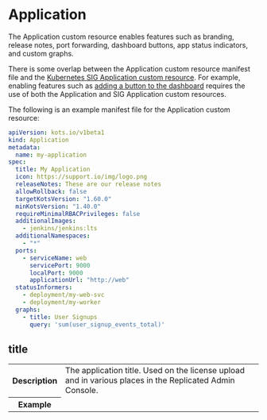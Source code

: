 
# Application

The Application custom resource enables features such as branding, release notes, port forwarding, dashboard buttons, app status indicators, and custom graphs.

There is some overlap between the Application custom resource manifest file and the [Kubernetes SIG Application custom resource](https://github.com/kubernetes-sigs/application/blob/master/docs/api.md). For example, enabling features such as [adding a button to the dashboard](/vendor/admin-console-adding-buttons-links) requires the use of both the Application and SIG Application custom resources.

The following is an example manifest file for the Application custom resource:

```yaml
apiVersion: kots.io/v1beta1
kind: Application
metadata:
  name: my-application
spec:
  title: My Application
  icon: https://support.io/img/logo.png
  releaseNotes: These are our release notes
  allowRollback: false
  targetKotsVersion: "1.60.0"
  minKotsVersion: "1.40.0"
  requireMinimalRBACPrivileges: false
  additionalImages:
    - jenkins/jenkins:lts
  additionalNamespaces:
    - "*"
  ports:
    - serviceName: web
      servicePort: 9000
      localPort: 9000
      applicationUrl: "http://web"
  statusInformers:
    - deployment/my-web-svc
    - deployment/my-worker
  graphs:
    - title: User Signups
      query: 'sum(user_signup_events_total)'
```

## title

<table>
  <tr>
    <th>Description</th>
    <td>The application title. Used on the license upload and in various places in the Replicated Admin Console.</td>
  </tr>
  <tr>
    <th>Example</th>
    <td><Title/></td>
  </tr>
  <tr>
    <th>Supports Go templates?</th>
    <td>No</td>
  </tr>
  <tr>
    <th>Supported for <a href="/vendor/embedded-overview">Embedded Cluster</a>?</th>
    <td>Yes</td>
  </tr>     
</table>

## icon

<table>
  <tr>
    <th>Description</th>
    <td>The icon file for the application. Used on the license upload, in various places in the Admin Console, and in the Download Portal. The icon can be a remote URL or a Base64 encoded image. Base64 encoded images are required to display the image in air gap installations with no outbound internet access.</td>
  </tr>
  <tr>
    <th>Example</th>
    <td><Icon/></td>
  </tr>
  <tr>
    <th>Supports Go templates?</th>
    <td>No</td>
  </tr>
  <tr>
    <th>Supported for <a href="/vendor/embedded-overview">Embedded Cluster</a>?</th>
    <td>Yes</td>
  </tr>    
</table>


## releaseNotes

<table>
  <tr>
    <th>Description</th>
    <td>The release notes for this version. These can also be set when promoting a release.</td>
  </tr>
  <tr>
    <th>Example</th>
    <td><ReleaseNotes/></td>
  </tr>
  <tr>
    <th>Supports Go templates?</th>
    <td>No</td>
  </tr>
  <tr>
    <th>Supported for <a href="/vendor/embedded-overview">Embedded Cluster</a>?</th>
    <td>Yes</td>
  </tr>    
</table>

## allowRollback

<table>
  <tr>
    <th>Description</th>
    <td>
      <p>Enable this flag to create a <strong>Rollback</strong> button on the Admin Console Version History page.</p>
      <p>If an application is guaranteed not to introduce backwards-incompatible versions, such as through database migrations, then the <code>allowRollback</code> flag can allow end users to easily roll back to previous versions from the Admin Console.</p>
      <p>Rollback does not revert any state. Rather, it recovers the YAML manifests that are applied to the cluster.</p>
    </td>
  </tr>
  <tr>
    <th>Example</th>
    <td><AllowRollback/></td>
  </tr>
  <tr>
    <th>Default</th>
    <td><code>false</code></td>
  </tr>
  <tr>
    <th>Supports Go templates?</th>
    <td>No</td>
  </tr>
  <tr>
    <th>Supported for <a href="/vendor/embedded-overview">Embedded Cluster</a>?</th>
    <td>Embedded Cluster 1.17.0 and later supports partial rollbacks of the application version. Partial rollbacks are supported only when rolling back to a version where there is no change to the [Embedded Cluster Config](/reference/embedded-config) compared to the currently-installed version. For example, users can roll back to release version 1.0.0 after upgrading to 1.1.0 only if both 1.0.0 and 1.1.0 use the same Embedded Cluster Config.</td>
  </tr>    
</table>


## additionalNamespaces

<table>
  <tr>
    <th>Description</th>
    <td>
      <p>An array of additional namespaces as strings that Replicated KOTS creates on the cluster. For more information, see <a href="/vendor/operator-defining-additional-namespaces">Defining Additional Namespaces</a>.</p>
      <p>In addition to creating the additional namespaces, KOTS ensures that the application secret exists in the namespaces. KOTS also ensures that this application secret has access to pull the application images, including both images that are used and any images you add in the <code>additionalImages</code> field. This pull secret is automatically added to all manifest files that use private images.</p>
      <p>For dynamically created namespaces, specify <code>"*"</code>.</p>
    </td>
  </tr>
  <tr>
    <th>Example</th>
    <td><AdditionalNamespaces/></td>
  </tr>  
  <tr>
    <th>Supports Go templates?</th>
    <td>No</td>
  </tr>    
  <tr>
    <th>Supported for <a href="/vendor/embedded-overview">Embedded Cluster</a>?</th>
    <td>Yes</td>
  </tr>
</table>

## additionalImages

<table>
  <tr>
    <th>Description</th>
    <td><p>An array of strings that reference images to be included in air gap bundles and pushed to the local registry during installation.</p><p>KOTS detects images from the PodSpecs in the application. Some applications, such as Operators, might need to include additional images that are not referenced until runtime. For more information, see <a href="/vendor/operator-defining-additional-images">Defining Additional Images</a>.</p></td>
  </tr>
  <tr>
    <th>Example</th>
    <td><AdditionalImages/></td>
  </tr>  
  <tr>
    <th>Supports Go templates?</th>
    <td>No</td>
  </tr>   
  <tr>
    <th>Supported for <a href="/vendor/embedded-overview">Embedded Cluster</a>?</th>
    <td>Yes</td>
  </tr> 
</table>

## requireMinimalRBACPrivileges

<table>
  <tr>
    <th>Description</th>
    <td><p><code>requireMinimalRBACPrivileges</code> applies to existing clusters only.</p><p>Requires minimal role-based access control (RBAC) be used for all customer installations. When set to <code>true</code>, KOTS creates a namespace-scoped Role and RoleBinding, instead of the default cluster-scoped ClusterRole and ClusterRoleBinding.</p><p>For additional requirements and limitations related to using namespace-scoped RBAC, see <a href="/vendor/packaging-rbac#min-rbac">About Namespace-scoped RBAC</a> in <em>Configuring KOTS RBAC</em>.</p></td>
  </tr>
  <tr>
    <th>Example</th>
    <td><RequireMinimalRBACPrivileges/></td>
  </tr>
  <tr>
    <th>Default</th>
    <td><code>false</code></td>
  </tr>
  <tr>
    <th>Supports Go templates?</th>
    <td>No</td>
  </tr>    
  <tr>
    <th>Supported for <a href="/vendor/embedded-overview">Embedded Cluster</a>?</th>
    <td>No</td>
  </tr>
</table>

## supportMinimalRBACPrivileges

<table>
  <tr>
    <th>Description</th>
    <td><p><code>supportMinimalRBACPrivileges</code> applies to existing clusters only.</p><p>Allows minimal role-based access control (RBAC) be used for all customer installations. When set to <code>true</code>, KOTS supports creating a namespace-scoped Role and RoleBinding, instead of the default cluster-scoped ClusterRole and ClusterRoleBinding.</p><p> Minimal RBAC is not used by default. It is only used when the <code>--use-minimal-rbac</code> flag is passed to the <code>kots install</code> command.</p><p>For additional requirements and limitations related to using namespace-scoped RBAC, see <a href="/vendor/packaging-rbac#min-rbac">About Namespace-scoped RBAC</a> in <em>Configuring KOTS RBAC</em>.</p></td>
  </tr>
  <tr>
    <th>Example</th>
    <td><SupportMinimalRBACPrivileges/></td>
  </tr>
  <tr>
    <th>Default</th>
    <td><code>false</code></td>
  </tr>
  <tr>
    <th>Supports Go templates?</th>
    <td>No</td>
  </tr>    
  <tr>
    <th>Supported for <a href="/vendor/embedded-overview">Embedded Cluster</a>?</th>
    <td>No</td>
  </tr>
</table>

## ports

<table>
<tr>
    <th>Description</th>
    <td>
      <p>Extra ports (additional to the <code>8800</code> Admin Console port) that are port-forwarded when running the <code>kubectl kots admin-console</code> command. With ports specified, KOTS can establish port forwarding to simplify connections to the deployed application. When the application starts and the service is ready, the KOTS CLI will print a message in the terminal with the URL where the port-forwarded service can be accessed. For more information, see <a href="/vendor/admin-console-port-forward">Port Forwarding Services with KOTS</a>.</p>
      <KurlNote/>
      <p>The <code>ports</code> key has the following fields:</p>
      <ul>
        <PortsServiceName/>
        <PortsServicePort/>
        <ServicePortNote/>
        <PortsLocalPort/>
        <PortsApplicationURL/>
        For more information about adding links to port forwarded services, see <a href="/vendor/admin-console-port-forward#add-link">Add a Link to a Port-Forwarded Service in the Admin Console</a>.
      </ul> 
    </td>
  </tr>
  <tr>
    <th>Example</th>
    <td><Ports/></td>
  </tr>
  <tr>
    <th>Supports Go templates?</th>
    <td><p>Go templates are supported in the `serviceName` and `applicationUrl` fields only.</p><p>Using Go templates in the `localPort` or `servicePort` fields results in an installation error similar to the following: `json: cannot unmarshal string into Go struct field ApplicationPort.spec.ports.servicePort of type int`.</p></td>
  </tr>    
  <tr>
    <th>Supported for <a href="/vendor/embedded-overview">Embedded Cluster</a>?</th>
    <td>Yes</td>
  </tr>
</table>

## statusInformers

<table>
  <tr>
    <th>Description</th>
    <td>
      <p>Resources to watch and report application status back to the user. When you include <code>statusInformers</code>, the dashboard can indicate when the application deployment is complete and the application is ready for use.</p>
      <p><code>statusInformers</code> use the format <code>[namespace/]type/name</code>, where namespace is optional.</p>
      <p>For more information about including statusInformers, see <a href="/vendor/admin-console-display-app-status">Adding Resource Status Informers</a>.</p>
    </td>
  </tr>
  <tr>
    <th>Example</th>
    <td><StatusInformers/></td>
  </tr>
  <tr>
    <th>Supports Go templates?</th>
    <td>Yes</td>
  </tr>    
  <tr>
    <th>Supported for <a href="/vendor/embedded-overview">Embedded Cluster</a>?</th>
    <td>Yes</td>
  </tr>
</table>

## graphs

<table>
  <tr>
    <th>Description</th>
    <td><p>Custom graphs to include on the Admin Console application dashboard.For more information about how to create custom graphs, see <a href="/vendor/admin-console-prometheus-monitoring">Adding Custom Graphs</a>.</p><p><code>graphs</code> has the following fields:</p><ul><li><code>graphs.title</code>: The graph title.</li><li><code>graphs.query</code>: The Prometheus query.</li><li><code>graphs.legend</code>: The legend to use for the query line. You can use Prometheus templating in the <code>legend</code> fields with each element returned from the Prometheus query. <p><GraphsTemplates/></p></li><li><code>graphs.queries</code>: A list of queries containing a <code>query</code> and <code>legend</code>.</li>  <li><code>graphs.yAxisFormat</code>: The format of the Y axis labels with support for all Grafana units. For more information, see <a href="https://grafana.com/docs/features/panels/graph/#left-y-right-y">Visualizations</a> in the Grafana documentation.</li><li><code>graphs.yAxisTemplate</code>: Y axis labels template.</li></ul></td>
  </tr>
  <tr>
    <th>Example</th>
    <td><Graphs/></td>
  </tr>
  <tr>
    <th>Supports Go templates?</th>
    <td>
      <p>Yes</p>
    </td>
  </tr>   
  <tr>
    <th>Supported for <a href="/vendor/embedded-overview">Embedded Cluster</a>?</th>
    <td>No</td>
  </tr> 
</table>

## proxyRegistryDomain

:::important
`proxyRegistryDomain` is deprecated. For information about how to use a custom domain for the Replicated proxy registry, see [Using Custom Domains](/vendor/custom-domains-using).
:::

<table>	
  <tr>	
    <th>Description</th>	
    <td><p>The custom domain used for proxy.replicated.com. For more information, see <a href="/vendor/custom-domains-using">Using Custom Domains</a>.</p>	<p>Introduced in KOTS v1.91.1.</p>	</td>	
  </tr>	
  <tr>	
    <th>Example</th>	
    <td><ProxyRegistryDomain/></td>	
  </tr>	
  <tr>	
    <th>Supports Go templates?</th>	
    <td>No</td>	
  </tr>
</table>

## replicatedRegistryDomain

:::important
`replicatedRegistryDomain` is deprecated. For information about how to use a custom domain for the Replicated registry, see [Using Custom Domains](/vendor/custom-domains-using).
:::

<table>	
  <tr>	
    <th>Description</th>	
    <td><p>The custom domain used for registry.replicated.com. For more information, see <a href="/vendor/custom-domains-using">Using Custom Domains</a>.</p><p>Introduced in KOTS v1.91.1.</p>	</td>	
  </tr>	
  <tr>	
    <th>Example</th>	
    <td><ReplicatedRegistryDomain/></td>	
  </tr>	
  <tr>	
    <th>Supports Go templates?</th>	
    <td>No</td>	
  </tr>
  <tr>
    <th>Supported for <a href="/vendor/embedded-overview">Embedded Cluster</a>?</th>
    <td>Yes</td>
  </tr>	
</table>

## targetKotsVersion

<table>
  <tr>
    <th>Description</th>
    <td><p>The KOTS version that is targeted by the release. For more information, see <a href="/vendor/packaging-kots-versions">Setting Minimum and Target Versions for KOTS</a>.</p></td>
  </tr>
  <tr>
    <th>Example</th>
    <td><TargetKotsVersion/></td>
  </tr>
  <tr>
    <th>Supports Go templates?</th>
    <td>No</td>
  </tr>    
  <tr>
    <th>Supported for <a href="/vendor/embedded-overview">Embedded Cluster</a>?</th>
    <td>No. Setting <code>targetKotsVersion</code> to a version earlier than the KOTS version included in the specified version of Embedded Cluster will cause Embedded Cluster installations to fail with an error message like: <code>Error: This version of App Name requires a different version of KOTS from what you currently have installed.</code>. To avoid installation failures, do not use <code>targetKotsVersion</code> in releases that support installation with Embedded Cluster.</td>
  </tr>
</table>

## minKotsVersion (Beta)

<table>
  <tr>
    <th>Description</th>
    <td><p>The minimum KOTS version that is required by the release. For more information, see <a href="/vendor/packaging-kots-versions">Setting Minimum and Target Versions for KOTS</a>.</p></td>
  </tr>
  <tr>
    <th>Example</th>
    <td><MinKotsVersion/></td>
  </tr>
  <tr>
    <th>Supports Go templates?</th>
    <td>No</td>
  </tr>  
  <tr>
    <th>Supported for <a href="/vendor/embedded-overview">Embedded Cluster</a>?</th>
    <td>No. Setting <code>minKotsVersion</code> to a version later than the KOTS version included in the specified version of Embedded Cluster will cause Embedded Cluster installations to fail with an error message like: <code>Error: This version of App Name requires a different version of KOTS from what you currently have installed.</code>. To avoid installation failures, do not use <code>minKotsVersion</code> in releases that support installation with Embedded Cluster.</td>
  </tr>  
</table>
